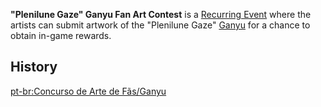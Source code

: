 {{Terminology Infobox
|type  = Recurring Events
}}
'''"Plenilune Gaze" Ganyu Fan Art Contest''' is a [[Recurring Event]] where the artists can submit artwork of the "Plenilune Gaze" [[Ganyu]] for a chance to obtain in-game rewards.

==History==
{{Event History Table}}

[[pt-br:Concurso de Arte de Fãs/Ganyu]]